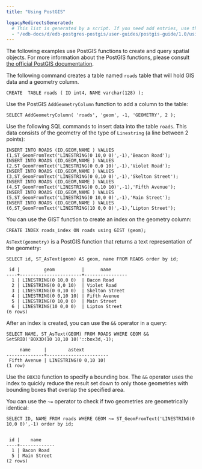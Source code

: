 ```yaml
---
title: "Using PostGIS"

legacyRedirectsGenerated:
  # This list is generated by a script. If you need add entries, use the `legacyRedirects` key.
  - "/edb-docs/d/edb-postgres-postgis/user-guides/postgis-guide/1.0/using_postgis.html"
---
```


<div id="using_postgis" class="registered_link"></div>

The following examples use PostGIS functions to create and query spatial objects. For more information about the PostGIS functions, please consult [the official PostGIS documentation](https://postgis.net/documentation/).

The following command creates a table named `roads` table that will hold GIS data and a geometry column.

```text
CREATE  TABLE roads ( ID int4, NAME varchar(128) );
```

Use the PostGIS `AddGeometryColumn` function to add a column to the table:

```text
SELECT AddGeometryColumn( 'roads', 'geom', -1, 'GEOMETRY', 2 );
```

Use the following SQL commands to insert data into the table `roads`. This data consists of the geometry of the type of `Linestring` (a line between 2 points):

```text
INSERT INTO ROADS (ID,GEOM,NAME ) VALUES (1,ST_GeomFromText('LINESTRING(0 10,0 0)',-1),'Beacon Road');
INSERT INTO ROADS (ID,GEOM,NAME ) VALUES (2,ST_GeomFromText('LINESTRING(0 0,0 10)',-1),'Violet Road');
INSERT INTO ROADS (ID,GEOM,NAME ) VALUES (3,ST_GeomFromText('LINESTRING(0 0,10 0)',-1),'Skelton Street');
INSERT INTO ROADS (ID,GEOM,NAME ) VALUES (4,ST_GeomFromText('LINESTRING(0 0,10 10)',-1),'Fifth Avenue');
INSERT INTO ROADS (ID,GEOM,NAME ) VALUES (5,ST_GeomFromText('LINESTRING(0 10,0 0)',-1),'Main Street');
INSERT INTO ROADS (ID,GEOM,NAME ) VALUES (6,ST_GeomFromText('LINESTRING(10 0,0 0)',-1),’Lipton Street');
```

You can use the GIST function to create an index on the geometry column:

```text
CREATE INDEX roads_index ON roads using GIST (geom);
```

`AsText(geometry)` is a PostGIS function that returns a text representation of the geometry:

```text
SELECT id, ST_AsText(geom) AS geom, name FROM ROADS order by id;

 id |         geom          |      name
----+-----------------------+----------------
  1 | LINESTRING(0 10,0 0)  | Bacon Road
  2 | LINESTRING(0 0,0 10)  | Violet Road
  3 | LINESTRING(0 0,10 0)  | Skelton Street
  4 | LINESTRING(0 0,10 10) | Fifth Avenue
  5 | LINESTRING(0 10,0 0)  | Main Street
  6 | LINESTRING(10 0,0 0)  | Lipton Street
(6 rows)
```

After an index is created, you can use the `&&` operator in a query:

```text
SELECT NAME, ST_AsText(GEOM) FROM ROADS WHERE GEOM && SetSRID('BOX3D(10 10,10 10)'::box3d,-1);

     name     |        astext
--------------+-----------------------
 Fifth Avenue | LINESTRING(0 0,10 10)
(1 row)
```

Use the `BOX3D` function to specify a bounding box. The `&&` operator uses the index to quickly reduce the result set down to only those geometries with bounding boxes that overlap the specified area.

You can use the `~=` operator to check if two geometries are geometrically identical:

```text
SELECT ID, NAME FROM roads WHERE GEOM ~= ST_GeomFromText('LINESTRING(0 10,0 0)',-1) order by id;


 id |    name
----+-------------
  1 | Bacon Road
  5 | Main Street
(2 rows)
```
